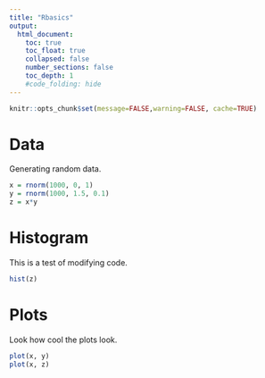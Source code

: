 ```yaml
---
title: "Rbasics"
output:
  html_document:
    toc: true
    toc_float: true
    collapsed: false
    number_sections: false
    toc_depth: 1
    #code_folding: hide
---
```


```r
knitr::opts_chunk$set(message=FALSE,warning=FALSE, cache=TRUE)
```

# Data
Generating random data.
```r
x = rnorm(1000, 0, 1)
y = rnorm(1000, 1.5, 0.1)
z = x*y
```

# Histogram
This is a test of modifying code.
```r
hist(z)
```

# Plots
Look how cool the plots look.
```r
plot(x, y)
plot(x, z)
```



